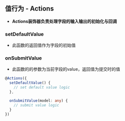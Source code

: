 
## 值行为 - Actions

- **Actions装饰器负责处理字段的输入输出的初始化与回调**

### setDefaultValue

- 此函数的返回值作为字段的初始值

### onSubmitValue

- 此函数的的参数为当前字段的value，返回值为提交时的值

```typescript
@Actions({
  setDefaultValue() {
    // set default value logic
  },

  onSubmitValue(model: any) {
    // submit value logic
  }
})
```
